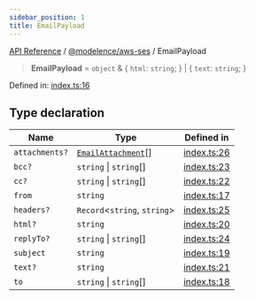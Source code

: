 ```yaml
---
sidebar_position: 1
title: EmailPayload
---
```


[API Reference](/api-reference/@modelence/aws-ses/type-aliases/../../../index) / [@modelence/aws-ses](/api-reference/@modelence/aws-ses/type-aliases/../index) / EmailPayload

> **EmailPayload** = `object` & \{ `html`: `string`; \} \| \{ `text`: `string`; \}

Defined in: [index.ts:16](https://github.com/modelence/modelence/blob/6e10fb6230818b7ab0ca50262e15fd27cf9d1790/packages/aws-ses/src/index.ts#L16)

## Type declaration

| Name | Type | Defined in |
| ------ | ------ | ------ |
| `attachments?` | [`EmailAttachment`](/api-reference/@modelence/aws-ses/type-aliases/EmailAttachment)[] | [index.ts:26](https://github.com/modelence/modelence/blob/6e10fb6230818b7ab0ca50262e15fd27cf9d1790/packages/aws-ses/src/index.ts#L26) |
| `bcc?` | `string` \| `string`[] | [index.ts:23](https://github.com/modelence/modelence/blob/6e10fb6230818b7ab0ca50262e15fd27cf9d1790/packages/aws-ses/src/index.ts#L23) |
| `cc?` | `string` \| `string`[] | [index.ts:22](https://github.com/modelence/modelence/blob/6e10fb6230818b7ab0ca50262e15fd27cf9d1790/packages/aws-ses/src/index.ts#L22) |
| `from` | `string` | [index.ts:17](https://github.com/modelence/modelence/blob/6e10fb6230818b7ab0ca50262e15fd27cf9d1790/packages/aws-ses/src/index.ts#L17) |
| `headers?` | `Record`\<`string`, `string`\> | [index.ts:25](https://github.com/modelence/modelence/blob/6e10fb6230818b7ab0ca50262e15fd27cf9d1790/packages/aws-ses/src/index.ts#L25) |
| `html?` | `string` | [index.ts:20](https://github.com/modelence/modelence/blob/6e10fb6230818b7ab0ca50262e15fd27cf9d1790/packages/aws-ses/src/index.ts#L20) |
| `replyTo?` | `string` \| `string`[] | [index.ts:24](https://github.com/modelence/modelence/blob/6e10fb6230818b7ab0ca50262e15fd27cf9d1790/packages/aws-ses/src/index.ts#L24) |
| `subject` | `string` | [index.ts:19](https://github.com/modelence/modelence/blob/6e10fb6230818b7ab0ca50262e15fd27cf9d1790/packages/aws-ses/src/index.ts#L19) |
| `text?` | `string` | [index.ts:21](https://github.com/modelence/modelence/blob/6e10fb6230818b7ab0ca50262e15fd27cf9d1790/packages/aws-ses/src/index.ts#L21) |
| `to` | `string` \| `string`[] | [index.ts:18](https://github.com/modelence/modelence/blob/6e10fb6230818b7ab0ca50262e15fd27cf9d1790/packages/aws-ses/src/index.ts#L18) |
